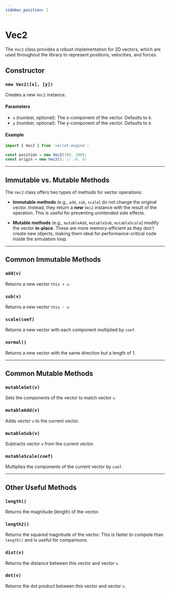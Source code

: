 ```yaml
---
sidebar_position: 2
---
```


# Vec2

The `Vec2` class provides a robust implementation for 2D vectors, which are used throughout the library to represent positions, velocities, and forces.

## Constructor

### `new Vec2([x], [y])`

Creates a new `Vec2` instance.

#### Parameters

- `x` (number, optional): The x-component of the vector. Defaults to `0`.
- `y` (number, optional): The y-component of the vector. Defaults to `0`.

#### Example

```javascript
import { Vec2 } from 'verlet-engine';

const position = new Vec2(100, 200);
const origin = new Vec2(); // (0, 0)
```

---

## Immutable vs. Mutable Methods

The `Vec2` class offers two types of methods for vector operations:

- **Immutable methods** (e.g., `add`, `sub`, `scale`) do not change the original vector. Instead, they return a **new** `Vec2` instance with the result of the operation. This is useful for preventing unintended side effects.

- **Mutable methods** (e.g., `mutableAdd`, `mutableSub`, `mutableScale`) modify the vector **in-place**. These are more memory-efficient as they don't create new objects, making them ideal for performance-critical code inside the simulation loop.

---

## Common Immutable Methods

### `add(v)`

Returns a new vector `this + v`.

### `sub(v)`

Returns a new vector `this - v`.

### `scale(coef)`

Returns a new vector with each component multiplied by `coef`.

### `normal()`

Returns a new vector with the same direction but a length of 1.

---

## Common Mutable Methods

### `mutableSet(v)`

Sets the components of the vector to match vector `v`.

### `mutableAdd(v)`

Adds vector `v` to the current vector.

### `mutableSub(v)`

Subtracts vector `v` from the current vector.

### `mutableScale(coef)`

Multiplies the components of the current vector by `coef`.

---

## Other Useful Methods

### `length()`

Returns the magnitude (length) of the vector.

### `length2()`

Returns the squared magnitude of the vector. This is faster to compute than `length()` and is useful for comparisons.

### `dist(v)`

Returns the distance between this vector and vector `v`.

### `dot(v)`

Returns the dot product between this vector and vector `v`.
